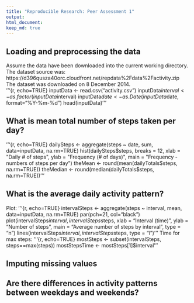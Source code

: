 ```yaml
---
title: "Reproducible Research: Peer Assessment 1"
output: 
html_document: 
keep_md: true
---
```



## Loading and preprocessing the data
Assume the data have been downloaded into the current working directory.  
The dataset source was:
https://d396qusza40orc.cloudfront.net/repdata%2Fdata%2Factivity.zip  
The dataset was downloaded on 8 December 2014.  
'''{r, echo=TRUE}
inputData <- read.csv("activity.csv")
inputData$interval <- as.factor(inputData$interval)
inputData$date <- as.Date(inputData$date, format="%Y-%m-%d")
head(inputData)
'''


## What is mean total number of steps taken per day?
'''{r, echo=TRUE}
dailySteps <- aggregate(steps ~ date, sum, data=inputData, na.rm=TRUE)
hist(dailySteps$steps, breaks = 12, xlab = "Daily # of steps", ylab = "Frequency (# of days)", main = "Frequency - numbers of steps per day")
theMean <- round(mean(dailyTotals$steps, na.rm=TRUE))
theMedian <- round(median(dailyTotals$steps, na.rm=TRUE))
'''

## What is the average daily activity pattern?
Plot:
'''{r, echo=TRUE}
intervalSteps <- aggregate(steps ~ interval, mean, data=inputData, na.rm=TRUE)
par(pch=21, col="black")
plot(intervalSteps$interval, intervalSteps$steps, xlab = "Interval (time)", ylab = "Number of steps", main = "Average number of steps by interval", type = "n")
lines(intervalSteps$interval, intervalSteps$steps, type = "l")
'''
Time for max steps:
'''{r, echo=TRUE}
mostSteps <- subset(intervalSteps, steps==max(steps))
mostStepsTime <- mostSteps[1]$interval
'''



## Imputing missing values



## Are there differences in activity patterns between weekdays and weekends?

